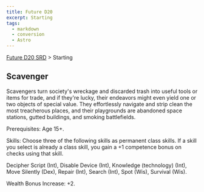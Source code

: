 ```yaml
---
title: Future D20
excerpt: Starting
tags:
  - markdown
  - conversion
  - Astro
---
```






[Future D20 SRD]( / ) > Starting




## Scavenger


Scavengers turn society's wreckage and discarded trash into useful tools or items for trade, and if they're lucky, their endeavors might even yield one or two objects of special value. They effortlessly navigate and strip clean the most treacherous places, and their playgrounds are abandoned space stations, gutted buildings, and smoking battlefields.


Prerequisites: Age 15+.


Skills: Choose three of the following skills as permanent class skills. If a skill you select is already a class skill, you gain a +1 competence bonus on checks using that skill.


Decipher Script (Int), Disable Device (Int), Knowledge (technology) (Int), Move Silently (Dex), Repair (Int), Search (Int), Spot (Wis), Survival (Wis).


Wealth Bonus Increase: +2.



